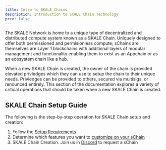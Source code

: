 ```yaml
---
title: Intro to SKALE Chains
description: Introduction to SKALE Chain Technology
prev: false
---
```


The SKALE Network is home to a unique type of decentralized and distributed compute system known as a SKALE Chain. Uniquely designed to offer both permissioned and permisionless compute; sChains are themselves are Layer 1 blockchains with additional layers of modular management and functionality enabling them to exist as an Appchain or as an ecosystem chain like a hub.

When a new SKALE Chain is created, the owner of the chain is provided elevated privledges which they can use to setup the chain to their unique needs. Privledges can be provided to others, secured via multisigs, or renounced entirely. This section of the documentation explores a variety of critical operations that should be taken when a new SKALE Chain is created.

## SKALE Chain Setup Guide

The following is the step-by-step operation for SKALE Chain setup and creation:

1. Follow the [Setup Requirements](/run-a-skale-chain/setup-requirements)
2. Determine which features you want to [customize on your sChain](/run-a-skale-chain/customize-schain)
3. SKALE Chain Creation. Join us in [Discord](https://discord.gg/skale) to request a sChain